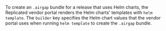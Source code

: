 To create an `.airgap` bundle for a release that uses Helm charts, the Replicated vendor portal renders the Helm charts' templates with `helm template`. The `builder` key specifies the Helm chart values that the vendor portal uses when running `helm template` to create the `.airgap` bundle.